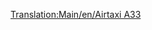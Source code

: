[[Translation:Main/en/Airtaxi A33]]
{{Template:Vliegtuig/Nl
|Name=Airtaxi A33
|Image=[[File:en/AirbusA330.png|Airtaxi A33]]
|Cost=53.320 (106,640)
|Speed=947 km/h (592 MPH)
|Annual=5.906 (11,812)
|Designed=1993
|Lifespan=24
|Capacity=220 passagiers & 20 zakken post
|Description=Een standaard straalvliegtuig, voorkeur voor grotere vliegvelden.
|Real-lifeWikilink=Airbus A330
|Real-life=Airbus A330
}}